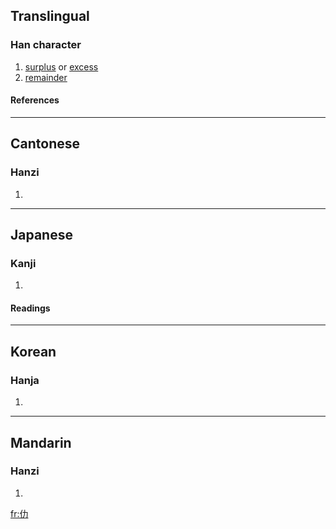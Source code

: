 {{see|働}}

==Translingual==
===Han character===
{{Han char|rn=9|rad=人|as=02|sn=4|four=2422<sub>7</sub>|canj=人大尸 (OKS)}}
# [[surplus]] or [[excess]]
# [[remainder]]
====References====
{{Han ref|kx=0091.100|dkj=00350|dj=0193.020|hdz=10110.020|uh=4EC2|ud=20162|bh=C952|bd=51538}}
----
==Cantonese==
===Hanzi===
{{yue-hanzi|jyut=|y=lak6}}
# {{defn|Cantonese}}
----
==Japanese==
===Kanji===
{{ja-kanji|grade=|rs=人02}}
# {{defn|Japanese}}
====Readings====
{{ja-readings|on=[[ろく]] (roku), [[りょく]] (ryoku)|kun=[[あまり]] (amari), [[つとめる]] (tsutomeru)}}
----
==Korean==
===Hanja===
{{ko-hanja|hangeul=[[륵]]|rv=reuk|mr=rŭk}}
# {{defn|Korean}}
----
==Mandarin==
===Hanzi===
{{cmn-hanzi|pin=[[lè]] (le4)|wg=le<sup>4</sup>}}
# {{defn|Mandarin}}

[[fr:仂]]